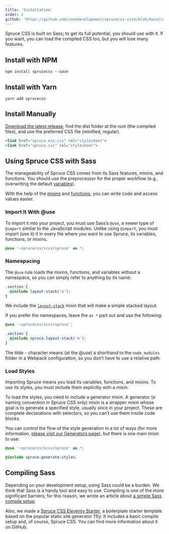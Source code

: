 ```yaml
---
title: 'Installation'
order: 2
github: 'https://github.com/conedevelopment/sprucecss-site/blob/main/src/docs/getting-started/installation.mdx'
---
```


<p className="lead">Spruce CSS is built on Sass; to get its full potential, you should use with it. If you want, you can load the compiled CSS too, but you will lose many features.</p>

## Install with NPM

```terminal
npm install sprucecss --save
```

## Install with Yarn

```terminal
yarn add sprucecss
```

## Install Manually

[Download the latest release](https://github.com/conedevelopment/sprucecss/archive/refs/heads/main.zip), find the dist folder at the root (the compiled files), and use the preferred CSS file (minified, regular).

```html
<link href="spruce.min.css" rel="stylesheet">
<link href="spruce.css" rel="stylesheet">
```

## Using Spruce CSS with Sass

The manageability of Spruce CSS comes from its Sass features, mixins, and functions. You should use the preprocessor for the proper workflow (e.g., overwriting the default [variables](/docs/sass/variables)).

With the help of the [mixins](/docs/sass/mixins) and [functions](/docs/sass/functions), you can write code and access values easier.

### Import It With @use

To import it into your project, you must use Sass’s `@use`, a newer type of `@import` similar to the JavaScript modules. Unlike using `@import`, you must import (use it) it in every file where you want to use Spruce, its variables, functions, or mixins.

``` scss
@use '~sprucecss/scss/spruce' as *;
```

### Namespacing

The `@use` rule loads the mixins, functions, and variables without a namespace, so you can simply refer to anything by its name:

```scss
.section {
  @include layout-stack('m');
}
```

We include the <a href="/docs/sass/mixins/#layout-stack" className="code-link">`layout-stack`</a> mixin that will make a simple stacked layout.

If you prefer the namespaces, leave the `as *` part out and use the following:

```scss
@use '~sprucecss/scss/spruce';

.section {
  @include spruce.layout-stack('m');
}
```

<Notification type="info">The tilde <code>~</code> character means (at the @use) a shorthand to the <code>node_modules</code> folder in a Webpack configuration, so you don’t have to use a relative path.</Notification>

### Load Styles

Importing Spruce means you load its variables, functions, and mixins. To use its styles, you must include them explicitly with a mixin.

To load the styles, you need to include a generator mixin. A generator (a naming convention in Spruce CSS only) mixin is a wrapper mixin whose goal is to generate a specified style, usually once in your project. These are complete declarations with selectors, so you can’t use them inside code blocks.

You can control the flow of the style generation in a lot of ways (for more information, [please visit our Generators page](/docs/elements/generators)), but there is one main mixin to use:

```scss
@use '~sprucecss/scss/spruce' as *;

@include spruce.generate-styles;
```

## Compiling Sass

Depending on your development setup, using Sass could be a burden. We think that Sass is a handy tool and easy to use. Compiling is one of the more significant barriers; for this reason, we wrote an article about [a simple Sass compile setup](https://pineco.de/the-simplest-sass-compile-setup/).

Also, we made a [Spruce CSS Eleventy Starter](https://github.com/conedevelopment/sprucecss-eleventy-starter), a boilerplate  starter template based on the popular static site generator 11ty. It includes a basic compile setup and, of course, Spruce CSS. You can find more information about it on GitHub.
